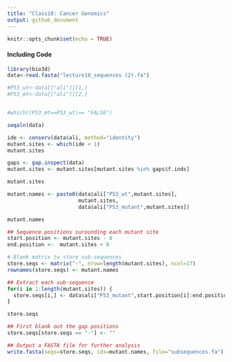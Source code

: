 ```yaml
---
title: "Class18: Cancer Genomics"
output: github_document
---
```


```r
knitr::opts_chunk$set(echo = TRUE)
```


#### Including Code

```r
library(bio3d)
data<-read.fasta("lecture18_sequences (2).fa")

#P53_wt<-data[["ali"]][1,]
#P53_mt<-data[["ali"]][2,]


#which((P53_mt==P53_wt)== "FALSE")

```

```r
seqaln(data)
```

```r
ide <- conserv(data$ali, method="identity")
mutant.sites <- which(ide < 1) 
mutant.sites

```


```r
gaps <- gap.inspect(data)
mutant.sites <- mutant.sites[mutant.sites %in% gaps$f.inds]

mutant.sites
```


```r
mutant.names <- paste0(data$ali["P53_wt",mutant.sites],
                       mutant.sites,
                       data$ali["P53_mutant",mutant.sites])

mutant.names
```

```r
## Sequence positions surounding each mutant site
start.position <- mutant.sites - 8
end.position <-  mutant.sites + 8

# Blank matrix to store sub-sequences
store.seqs <- matrix("-", nrow=length(mutant.sites), ncol=17)
rownames(store.seqs) <- mutant.names

## Extract each sub-sequence
for(i in 1:length(mutant.sites)) {
  store.seqs[i,] <- data$ali["P53_mutant",start.position[i]:end.position[i]]
}

store.seqs

```

```r
## First blank out the gap positions 
store.seqs[store.seqs == "-"] <- ""

## Output a FASTA file for further analysis
write.fasta(seqs=store.seqs, ids=mutant.names, file="subsequences.fa")
```



